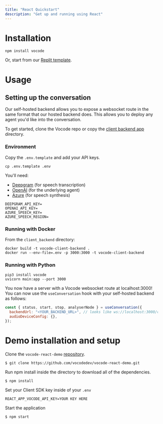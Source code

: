 ```yaml
---
title: "React Quickstart"
description: "Get up and running using React"
---
```


# Installation

`npm install vocode`

Or, start from our [Replit template](https://replit.com/@vocode/Simple-Conversation).

# Usage

## Setting up the conversation

Our self-hosted backend allows you to expose a websocket route in the same format that our hosted backend does. This allows you to deploy any agent you'd like into the conversation.

To get started, clone the Vocode repo or copy the [client backend app](https://github.com/vocodedev/vocode-python/tree/main/apps/client_backend) directory.

### Environment

Copy the `.env.template` and add your API keys.

```
cp .env.template .env
```

You'll need:

- [Deepgram](https://deepgram.com) (for speech transcription)
- [OpenAI](https://platform.openai.com) (for the underlying agent)
- [Azure](https://azure.microsoft.com/en-us/products/cognitive-services/text-to-speech/) (for speech synthesis)

```
DEEPGRAM_API_KEY=
OPENAI_API_KEY=
AZURE_SPEECH_KEY=
AZURE_SPEECH_REGION=
```

### Running with Docker

From the `client_backend` directory:

```
docker build -t vocode-client-backend .
docker run --env-file=.env -p 3000:3000 -t vocode-client-backend
```

### Running with Python

```
pip3 install vocode
uvicorn main:app --port 3000
```

You now have a server with a Vocode websocket route at localhost:3000! You can now use the `useConversation` hook with your self-hosted backend as follows:

```javascript
const { status, start, stop, analyserNode } = useConversation({
  backendUrl: "<YOUR_BACKEND_URL>", // looks like ws://localhost:3000/conversation or wss://asdf1234.ngrok.app/conversation if using ngrok
  audioDeviceConfig: {},
});
```

# Demo installation and setup

Clone the `vocode-react-demo` [repository](https://github.com/vocodedev/vocode-react-demo).

```
$ git clone https://github.com/vocodedev/vocode-react-demo.git
```

Run npm install inside the directory to download all of the dependencies.

```
$ npm install
```

Set your Client SDK key inside of your `.env`

```
REACT_APP_VOCODE_API_KEY=YOUR KEY HERE
```

Start the application

```
$ npm start
```
